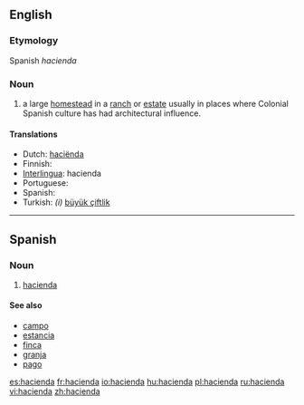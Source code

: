 {{wikipedia|Hacienda}}
==English==

===Etymology===
Spanish ''hacienda''

===Noun===
{{en-noun}}

# a large [[homestead]] in a [[ranch]] or [[estate]] usually in places where Colonial Spanish culture has had architectural influence.

====Translations====
* Dutch: [[haciënda]]
* Finnish: {{t+|fi|maatila}}
* [[Interlingua]]: hacienda
* Portuguese: {{t+|pt|fazenda|f}}
* Spanish: {{t+|es|hacienda|f}}
* Turkish: ''(i)'' [[büyük çiftlik ]]
----

==Spanish==

===Noun===
{{es-noun-f}}

# [[hacienda]]

====See also====
*[[campo]] {{m}}
*[[estancia]] {{f}}
*[[finca]] {{f}}
*[[granja]] {{f}}
*[[pago]] {{m}}

[[es:hacienda]]
[[fr:hacienda]]
[[io:hacienda]]
[[hu:hacienda]]
[[pl:hacienda]]
[[ru:hacienda]]
[[vi:hacienda]]
[[zh:hacienda]]